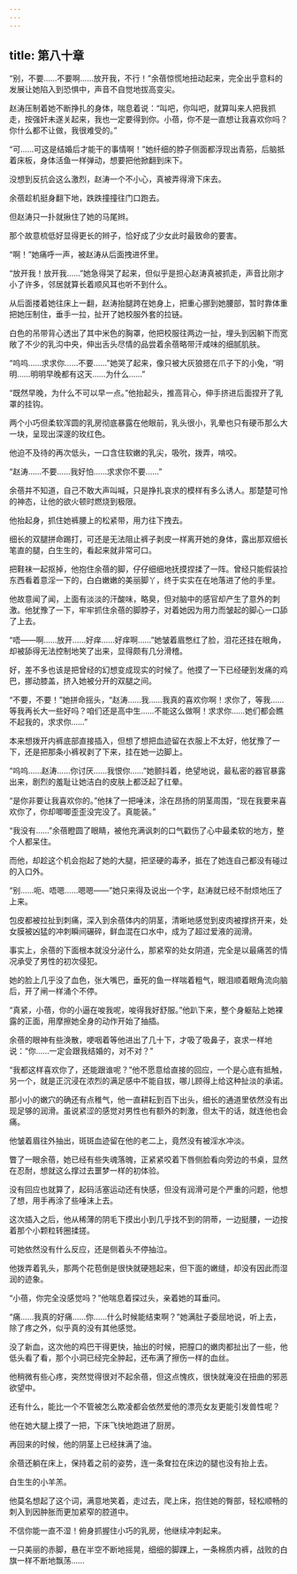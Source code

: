 ```yaml
---
---
---
```

title: 第八十章
---




“别，不要……不要啊……放开我，不行！”余蓓惊慌地扭动起来，完全出乎意料的发展让她陷入到恐惧中，声音不自觉地拔高变尖。

赵涛压制着她不断挣扎的身体，喘息着说：“叫吧，你叫吧，就算叫来人把我抓走，按强奸未遂关起来，我也一定要得到你。小蓓，你不是一直想让我喜欢你吗？你什么都不让做，我很难受的。”

“可……可这是结婚后才能干的事情啊！”她纤细的脖子侧面都浮现出青筋，后脑抵着床板，身体活鱼一样弹动，想要把他掀翻到床下。

没想到反抗会这么激烈，赵涛一个不小心，真被弄得滑下床去。

余蓓趁机挺身翻下地，跌跌撞撞往门口跑去。

但赵涛只一扑就揪住了她的马尾辫。

那个故意梳低好显得更长的辫子，恰好成了少女此时最致命的要害。

“啊！”她痛呼一声，被赵涛从后面拽进怀里。

“放开我！放开我……”她急得哭了起来，但似乎是担心赵涛真被抓走，声音比刚才小了许多，邻居就算长着顺风耳也听不到什么。

从后面搂着她往床上一翻，赵涛抬腿跨在她身上，把重心挪到她腰部，暂时靠体重把她压制住，垂手一拉，扯开了她校服外套的拉链。

白色的吊带背心透出了其中米色的胸罩，他把校服往两边一扯，埋头到因躺下而宽敞了不少的乳沟中央，伸出舌头尽情的品尝着余蓓略带汗咸味的细腻肌肤。

“呜呜……求求你……不要……”她哭了起来，像只被大灰狼摁在爪子下的小兔，“明明……明明早晚都有这天……为什么……”

“既然早晚，为什么不可以早一点。”他抬起头，推高背心，伸手挤进后面捏开了乳罩的挂钩。

两个小巧但柔软浑圆的乳房彻底暴露在他眼前，乳头很小，乳晕也只有硬币那么大一块，呈现出深邃的玫红色。

他迫不及待的再次低头，一口含住软嫩的乳尖，吸吮，拨弄，啃咬。

“赵涛……不要……我好怕……求求你不要……”

余蓓并不知道，自己不敢大声叫喊，只是挣扎哀求的模样有多么诱人。那楚楚可怜的神态，让他的欲火顿时燃烧到极限。

他抬起身，抓住她裤腰上的松紧带，用力往下拽去。

细长的双腿拼命踢打，可还是无法阻止裤子剥皮一样离开她的身体，露出那双细长笔直的腿，白生生的，看起来就非常可口。

把鞋袜一起抠掉，他抱住余蓓的脚，仔仔细细地抚摸捏揉了一阵。曾经只能假装捡东西看着意淫一下的，白白嫩嫩的美丽脚丫，终于实实在在地落进了他的手里。

他故意闻了闻，上面有淡淡的汗酸味，略臭，但对脑中的感官却产生了意外的刺激。他犹豫了一下，牢牢抓住余蓓的脚脖子，对着她因为用力而皱起的脚心一口舔了上去。

“唔——啊……放开……好痒……好痒啊……”她皱着眉憋红了脸，泪花还挂在眼角，却被舔得无法控制地笑了出来，显得颇有几分滑稽。

好，差不多也该是把曾经的幻想变成现实的时候了。他摸了一下已经硬到发痛的鸡巴，挪动膝盖，挤入她被分开的双腿之间。

“不要，不要！”她拼命摇头，“赵涛……我……我真的喜欢你啊！求你了，等我……等我再长大一些好吗？咱们还是高中生……不能这么做啊！求求你……她们都会瞧不起我的，求求你……”

本来想拨开内裤底部直接插入，但想了想把血迹留在衣服上不太好，他犹豫了一下，还是把那条小裤衩剥了下来，挂在她一边脚上。

“呜呜……赵涛……你讨厌……我恨你……”她颤抖着，绝望地说，最私密的器官暴露出来，剧烈的羞耻让她洁白的皮肤上都泛起了红晕。

“是你非要让我喜欢你的。”他抹了一把唾沫，涂在昂扬的阴茎周围，“现在我要来喜欢你了，你却唧唧歪歪没完没了。真能装。”

“我没有……”余蓓瞪圆了眼睛，被他充满讽刺的口气戳伤了心中最柔软的地方，整个人都呆住。

而他，却趁这个机会抱起了她的大腿，把坚硬的毒矛，抵在了她连自己都没有碰过的入口外。

“别……呃、唔嗯……嗯嗯——”她只来得及说出一个字，赵涛就已经不耐烦地压了上来。

包皮都被拉扯到刺痛，深入到余蓓体内的阴茎，清晰地感觉到皮肉被撑挤开来，处女膜被凶猛的冲刺瞬间碾碎，鲜血混在口水中，成为了超过爱液的润滑。

事实上，余蓓的下面根本就没分泌什么，那紧窄的处女阴道，完全是以最痛苦的情况承受了男性的初次侵犯。

她的脸上几乎没了血色，张大嘴巴，垂死的鱼一样喘着粗气，眼泪顺着眼角流向脑后，开了闸一样涌个不停。

“真紧，小蓓，你的小逼在唆我呢，唆得我好舒服。”他趴下来，整个身躯贴上她裸露的正面，用摩擦她全身的动作开始了抽插。

余蓓的眼神有些涣散，哽咽着等他进出了几十下，才吸了吸鼻子，哀求一样地说：“你……一定会跟我结婚的，对不对？”

“我都这样喜欢你了，还能跟谁呢？”他不愿意给直接的回应，一个是心底有抵触，另一个，就是正沉浸在浓烈的满足感中不能自拔，哪儿顾得上给这种扯淡的承诺。

那小小的嫩穴的确还有点稚气，他一直耕耘到百下出头，细长的通道里依然没有出现足够的润滑。虽说紧涩的感觉对男性也有额外的刺激，但太干的话，就连他也会痛。

他皱着眉往外抽出，斑斑血迹留在他的老二上，竟然没有被淫水冲淡。

瞥了一眼余蓓，她已经有些失魂落魄，正紧紧咬着下唇侧脸看向旁边的书桌，显然在忍耐，想就这么撑过去噩梦一样的初体验。

没有回应也就算了，起码活塞运动还有快感，但没有润滑可是个严重的问题，他想了想，用手再涂了些唾沫上去。

这次插入之后，他从稀薄的阴毛下摸出小到几乎找不到的阴蒂，一边挺腰，一边按着那个小颗粒转圈揉搓。

可她依然没有什么反应，还是侧着头不停抽泣。

他拨弄着乳头，那两个花苞倒是很快就硬翘起来，但下面的嫩缝，却没有因此而湿润的迹象。

“小蓓，你完全没感觉吗？”他喘息着探过头，亲着她的耳垂问。

“痛……我真的好痛……你……什么时候能结束啊？”她满肚子委屈地说，听上去，除了疼之外，似乎真的没有其他感觉。

没了新血，这次他的鸡巴干得更快，抽出的时候，把膣口的嫩肉都扯出了一些，他低头看了看，那个小洞已经完全肿起，还布满了擦伤一样的血丝。

他稍微有些心疼，突然觉得很对不起余蓓，但这点愧疚，很快就淹没在扭曲的邪恶欲望中。

还有什么，能比一个不管被怎么欺凌都会依然爱他的漂亮女友更能引发兽性呢？

他在她大腿上摸了一把，下床飞快地跑进了厨房。

再回来的时候，他的阴茎上已经抹满了油。

余蓓还躺在床上，保持着之前的姿势，连一条耷拉在床边的腿也没有抬上去。

白生生的小羊羔。

他莫名想起了这个词，满意地笑着，走过去，爬上床，抱住她的臀部，轻松顺畅的刺入到因肿胀而更加紧窄的腔道中。

不信你能一直不湿！俯身抓握住小巧的乳房，他继续冲刺起来。

一只美丽的赤脚，悬在半空不断地摇晃，细细的脚踝上，一条棉质内裤，战败的白旗一样不断地飘荡……